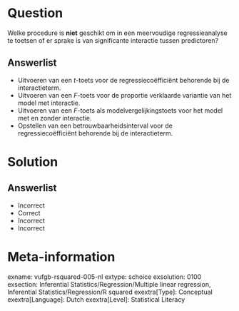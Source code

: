 Question
========
  
Welke procedure is **niet** geschikt om in een meervoudige regressieanalyse te toetsen of er sprake is van significante interactie tussen predictoren?

  
Answerlist
----------
* Uitvoeren van een *t*-toets voor de regressiecoëfficiënt behorende bij de interactieterm.
* Uitvoeren van een *F*-toets voor de proportie verklaarde variantie van het model met interactie.
* Uitvoeren van een *F*-toets als modelvergelijkingstoets voor het model met en zonder interactie.
* Opstellen van een betrouwbaarheidsinterval voor de regressiecoëfficiënt behorende bij de interactieterm.

Solution
========

Answerlist
----------
* Incorrect
* Correct
* Incorrect
* Incorrect

Meta-information
================
exname: vufgb-rsquared-005-nl
extype: schoice
exsolution: 0100
exsection: Inferential Statistics/Regression/Multiple linear regression, Inferential Statistics/Regression/R squared
exextra[Type]: Conceptual
exextra[Language]: Dutch
exextra[Level]: Statistical Literacy